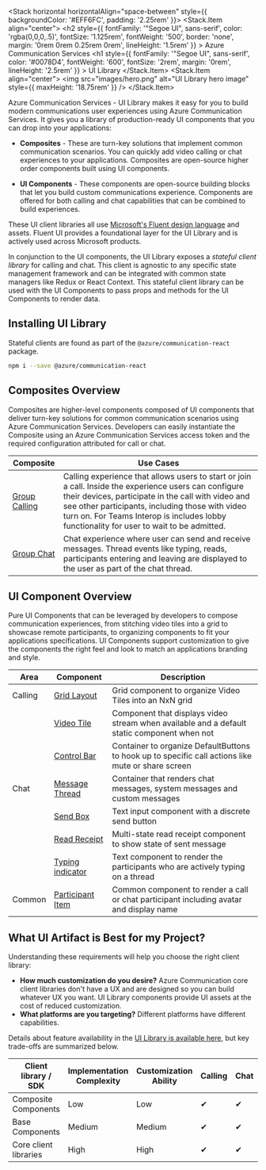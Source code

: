 
<Meta title="Overview" />

<Stack horizontal horizontalAlign="space-between" style={{ backgroundColor: '#EFF6FC', padding: '2.25rem' }}>
  <Stack.Item align="center">
    <h2
      style={{
        fontFamily: '"Segoe UI", sans-serif',
        color: 'rgba(0,0,0,.5)',
        fontSize: '1.125rem',
        fontWeight: '500',
        border: 'none',
        margin: '0rem 0rem 0.25rem 0rem',
        lineHeight: '1.5rem'
      }}
    >
      Azure Communication Services
    </h2>
    <h1
      style={{
        fontFamily: '"Segoe UI", sans-serif',
        color: '#0078D4',
        fontWeight: '600',
        fontSize: '2rem',
        margin: '0rem',
        lineHeight: '2.5rem'
      }}
    >
      UI Library
    </h1>
  </Stack.Item>
  <Stack.Item align="center">
    <img src="images/hero.png" alt="UI Library hero image" style={{ maxHeight: '18.75rem' }} />
  </Stack.Item>
</Stack>

Azure Communication Services - UI Library makes it easy for you to build modern communications user experiences using Azure Communication Services.
It gives you a library of production-ready UI components that you can drop into your applications:

- **Composites** - These are turn-key solutions that implement common communication scenarios.
  You can quickly add video calling or chat experiences to your applications.
  Composites are open-source higher order components built using UI components.

- **UI Components** - These components are open-source building blocks that let you build custom communications experience.
  Components are offered for both calling and chat capabilities that can be combined to build experiences.

These UI client libraries all use [Microsoft's Fluent design language](https://developer.microsoft.com/fluentui/) and assets. Fluent UI provides a foundational layer for the UI Library and is actively used across Microsoft products.

In conjunction to the UI components, the UI Library exposes a _stateful client library_ for calling and chat.
This client is agnostic to any specific state management framework and can be integrated with common state managers like Redux or React Context.
This stateful client library can be used with the UI Components to pass props and methods for the UI Components to render data.

## Installing UI Library

Stateful clients are found as part of the `@azure/communication-react` package.

```bash
npm i --save @azure/communication-react
```

## Composites Overview

Composites are higher-level components composed of UI components that deliver turn-key solutions for common communication scenarios using Azure Communication Services.
Developers can easily instantiate the Composite using an Azure Communication Services access token and the required configuration attributed for call or chat.

| Composite                                                                | Use Cases                                                                                                                                                                                                                                                                                                    |
| ------------------------------------------------------------------------ | ------------------------------------------------------------------------------------------------------------------------------------------------------------------------------------------------------------------------------------------------------------------------------------------------------------ |
| [Group Calling](/?path=/docs/composites-groupcall--group-call-composite) | Calling experience that allows users to start or join a call. Inside the experience users can configure their devices, participate in the call with video and see other participants, including those with video turn on. For Teams Interop is includes lobby functionality for user to wait to be admitted. |
| [Group Chat](/?path=/docs/composites-groupchat--group-chat-composite)    | Chat experience where user can send and receive messages. Thread events like typing, reads, participants entering and leaving are displayed to the user as part of the chat thread.                                                                                                                          |

## UI Component Overview

Pure UI Components that can be leveraged by developers to compose communication experiences, from stitching video tiles into a grid to showcase remote participants, to organizing components to fit your applications specifications.
UI Components support customization to give the components the right feel and look to match an applications branding and style.

| Area    | Component                                                                                   | Description                                                                                        |
| ------- | ------------------------------------------------------------------------------------------- | -------------------------------------------------------------------------------------------------- |
| Calling | [Grid Layout](/?path=/story/ui-components-gridlayout--grid-layout-component)                | Grid component to organize Video Tiles into an NxN grid                                            |
|         | [Video Tile](/?path=/story/ui-components-videotile--video-tile-component)                   | Component that displays video stream when available and a default static component when not        |
|         | [Control Bar](/?path=/story/ui-components-controlbar--control-bar-component)                | Container to organize DefaultButtons to hook up to specific call actions like mute or share screen |
| Chat    | [Message Thread](/?path=/story/ui-components-messagethread--message-thread-component)       | Container that renders chat messages, system messages and custom messages                          |
|         | [Send Box](/?path=/story/ui-components-sendbox--send-box-component)                         | Text input component with a discrete send button                                                   |
|         | [Read Receipt](/?path=/story/ui-components-readreceipt--read-reciept-icon-component)        | Multi-state read receipt component to show state of sent message                                   |
|         | [Typing indicator](/?path=/story/ui-components-typingindicator--typing-indicator-component) | Text component to render the participants who are actively typing on a thread                      |
| Common  | [Participant Item](/?path=/story/ui-components-participantitem--participant-item-component) | Common component to render a call or chat participant including avatar and display name            |

## What UI Artifact is Best for my Project?

Understanding these requirements will help you choose the right client library:

- **How much customization do you desire?** Azure Communication core client libraries don't have a UX and are designed so you can build whatever UX you want. UI Library components provide UI assets at the cost of reduced customization.
- **What platforms are you targeting?** Different platforms have different capabilities.

Details about feature availability in the [UI Library is available here](/?path=/story/use-cases--page), but key trade-offs are summarized below.

| Client library / SDK  | Implementation Complexity | Customization Ability | Calling | Chat | [Teams Interop](https://docs.microsoft.com/en-us/azure/communication-services/concepts/teams-interop) |
| --------------------- | ------------------------- | --------------------- | ------- | ---- | ----------------------------------------------------------------------------------------------------- |
| Composite Components  | Low                       | Low                   | ✔       | ✔    | ✔                                                                                                     |
| Base Components       | Medium                    | Medium                | ✔       | ✔    | ✔                                                                                                     |
| Core client libraries | High                      | High                  | ✔       | ✔    | ✔                                                                                                     |
